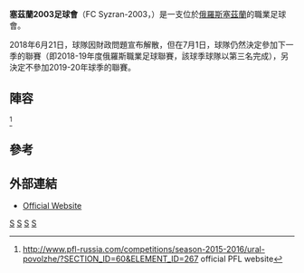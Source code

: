 {{Infobox football club
| clubname   = 塞茲蘭2003足球會
| image      =
| fullname   = Football Club Syzran-2003
| nickname   =
| founded    = 2003年
| dissolved  = 2019年
| ground     = 
| capacity   = 
| chairman   =
| manager    = 
| league     = 
| season     = 
| position   = 
| pattern_la1=|pattern_b1=|pattern_ra1=|
 leftarm1=|body1=|rightarm1=|shorts1=|socks1=|
 pattern_la2=|pattern_b2=|pattern_ra2=|
 leftarm2=|body2=|rightarm2=|shorts2=|socks2=|
}}

'''塞茲蘭2003足球會'''（FC Syzran-2003，{{lang-ru|ФК «Сызрань-2003»}}）是一支位於[[俄羅斯|俄羅斯]][[塞茲蘭|塞茲蘭]]的職業足球會。

2018年6月21日，球隊因財政問題宣布解散，但在7月1日，球隊仍然決定參加下一季的聯賽（即2018-19年度俄羅斯職業足球聯賽，該球季球隊以第三名完成），另決定不參加2019-20年球季的聯賽。

==陣容==
{{updated|2016年2月25日}}<REF>http://www.pfl-russia.com/competitions/season-2015-2016/ural-povolzhe/?SECTION_ID=60&ELEMENT_ID=267 {{Wayback|url=http://www.pfl-russia.com/competitions/season-2015-2016/ural-povolzhe/?SECTION_ID=60&ELEMENT_ID=267 |date=20160304100033 }} official PFL website</REF>

{{Fs start}}
{{fs player|no=|pos=GK|nat=RUS|name=[[Oleg_Baklov|Oleg Baklov]]}}
{{Fs player|no=|pos=GK|nat=RUS|name=[[Sergei_Barsukov|Sergei Barsukov]]}}
{{Fs player|no=|pos=DF|nat=RUS|name=[[Sergei_Vladimirovich_Gorelov|Sergei Gorelov]]}}
{{fs player|no=|pos=DF|nat=RUS|name=[[Denis_Magadiyev|Denis Magadiyev]]}}
{{fs player|no=|pos=DF|nat=RUS|name=[[Antonio_Moreyes|Antonio Moreyes]]}}
{{fs player|no=|pos=DF|nat=RUS|name=[[Sergei_Nikulov|Sergei Nikulov]]}}
{{Fs player|no=|pos=DF|nat=RUS|name=[[Vasili_Pyanchenko|Vasili Pyanchenko]]}}
{{Fs player|no=|pos=DF|nat=RUS|name=[[Igor_Ryzhkov|Igor Ryzhkov]]}}
{{fs player|no=|pos=DF|nat=RUS|name=[[Sergei_Andreyevich_Yeremeyev|Sergei Yeremeyev]]}}
{{fs player|no=|pos=DF|nat=RUS|name=[[Pavel_Yevseyev|Pavel Yevseyev]]}}
{{fs player|no=|pos=MF|nat=RUS|name=[[Rustem_Almayev|Rustem Almayev]]}}
{{fs player|no=|pos=MF|nat=RUS|name=[[Vasili_Berezun|Vasili Berezun]]}}
{{fs player|no=|pos=MF|nat=RUS|name=[[Yevgeni_Bydantsev|Yevgeni Bydantsev]]}}
{{fs player|no=|pos=MF|nat=RUS|name=[[Aleksandr_Ivashin|Aleksandr Ivashin]]}}
{{fs mid}}
{{fs player|no=|pos=MF|nat=RUS|name=Nikita Kasatkin}}
{{fs player|no=|pos=MF|nat=RUS|name=[[Dmitry_Lavlinsky|Dmitry Lavlinsky]]}}
{{Fs player|no=|pos=MF|nat=RUS|name=[[Dmitri_Maskayev|Dmitri Maskayev]]}}
{{fs player|no=|pos=MF|nat=RUS|name=[[Sergei_Sergeyevich_Simonov|Sergei Simonov]]}}
{{fs player|no=|pos=MF|nat=RUS|name=Stanislav Stroganov}}
{{Fs player|no=|pos=MF|nat=RUS|name=[[Roman_Teryokhin|Roman Teryokhin]]}}
{{fs player|no=|pos=MF|nat=RUS|name=[[Yevgeni_Yatskiy|Yevgeni Yatskiy]]}}
{{Fs player|no=|pos=MF|nat=RUS|name=[[Rail_Zaripov|Rail Zaripov]]}}
{{Fs player|no=|pos=MF|nat=RUS|name=[[Maksim_Zhestkov|Maksim Zhestkov]]}}
{{fs player|no=|pos=FW|nat=RUS|name=Denis Ampleyev}}
{{fs player|no=|pos=FW|nat=RUS|name=Vladislav Pozdeyev}}
{{Fs player|no=|pos=FW|nat=RUS|name=[[Sergey_Tsyganov|Sergey Tsyganov]]}}
{{Fs player|no=|pos=FW|nat=RUS|name=[[Sergei_Dzodziyev|Sergei Dzodziyev]]}}
{{Fs end}}

==參考==
{{Reflist}}

==外部連結==
*[http://www.syzran-2003.ru/ Official Website] {{Wayback|url=http://www.syzran-2003.ru/ |date=20110430131113 }}

[[Category:2003年建立的足球俱樂部|S]]
[[Category:俄羅斯足球俱樂部|S]]
[[Category:2003年俄羅斯建立|S]]
[[Category:2019年解散的足球俱乐部|S]]